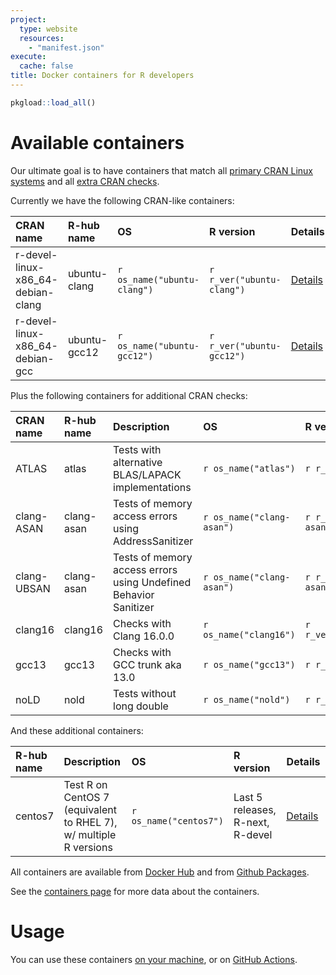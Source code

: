 ```yaml
---
project:
  type: website
  resources:
    - "manifest.json"
execute:
  cache: false
title: Docker containers for R developers
---
```


```r
pkgload::load_all()
```

# Available containers

Our ultimate goal is to have containers that match all [primary CRAN Linux
systems](https://cran.r-project.org/web/checks/check_flavors.html) and all
[extra CRAN checks](https://cran.r-project.org/web/checks/check_issue_kinds.html).

Currently we have the following CRAN-like containers:

| CRAN name                         | R-hub name   | OS                          | R version                 | Details                                 |
|:----------------------------------|:-------------|:----------------------------|:--------------------------|:----------------------------------------|
| r-devel-linux-x86_64-debian-clang | ubuntu-clang | `r os_name("ubuntu-clang")` | `r r_ver("ubuntu-clang")` | [Details](containers.html#ubuntu-clang) |
| r-devel-linux-x86_64-debian-gcc   | ubuntu-gcc12 | `r os_name("ubuntu-gcc12")` | `r r_ver("ubuntu-gcc12")` | [Details](containers.html#ubuntu-gcc12) |

Plus the following containers for additional CRAN checks:

| CRAN name  | R-hub name | Description                                                      | OS                        | R version               | Details                                |
|:-----------|:-----------|:-----------------------------------------------------------------|:--------------------------|:------------------------|----------------------------------------|
|ATLAS       | atlas      | Tests with alternative BLAS/LAPACK implementations               | `r os_name("atlas")`      | `r r_ver("atlas")`      | [Details](containers.html#atlas)       |
|clang-ASAN  | clang-asan | Tests of memory access errors using AddressSanitizer             | `r os_name("clang-asan")` | `r r_ver("clang-asan")` | [Details](containers.html#clang-asan)  |
|clang-UBSAN | clang-asan | Tests of memory access errors using Undefined Behavior Sanitizer | `r os_name("clang-asan")` | `r r_ver("clang-asan")` | [Details](containers.html#clang-asan)  |
|clang16     | clang16    | Checks with Clang 16.0.0                                         | `r os_name("clang16")`    | `r r_ver("clang16")`    | [Details](containers.html#clang16)     |
|gcc13       | gcc13      | Checks with GCC trunk aka 13.0                                   | `r os_name("gcc13")`      | `r r_ver("gcc13")`      | [Details](containers.html#gcc13)       |
|noLD        | nold       | Tests without long double                                        | `r os_name("nold")`       | `r r_ver("nold")`       | [Details](containers.html#nold)        |

And these additional containers:

|R-hub name | Description                                                      | OS                     | R version                        | Details                                |
|:----------|:-----------------------------------------------------------------|:-----------------------|:---------------------------------|----------------------------------------|
| centos7   | Test R on CentOS 7 (equivalent to RHEL 7), w/ multiple R versions| `r os_name("centos7")` | Last 5 releases, R-next, R-devel | [Details](containers.html#centos7)     |

All containers are available from
[Docker Hub](https://hub.docker.com/u/rhub) and from
[Github Packages](https://github.com/orgs/r-hub/packages?repo_name=containers).

See the [containers page](containers.html) for more data about the
containers.

# Usage

You can use these containers [on your machine](local.html), or on
[GitHub Actions](gha.html).
